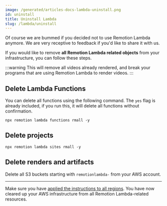 ```yaml
---
image: /generated/articles-docs-lambda-uninstall.png
id: uninstall
title: Uninstall Lambda
slug: /lambda/uninstall
---
```


Of course we are bummed if you decided not to use Remotion Lambda anymore. We are very receptive to feedback if you'd like to share it with us.

If you would like to remove **all Remotion Lambda related objects** from your infrastructure, you can follow these steps.

:::warning
This will remove all videos already rendered, and break your programs that are using Remotion Lambda to render videos.
:::

## Delete Lambda Functions

You can delete all functions using the following command. The `yes` flag is already included, if you run this, it will delete all functions without confirmation.

```
npx remotion lambda functions rmall -y
```

## Delete projects

```
npx remotion lambda sites rmall -y
```

## Delete renders and artifacts

Delete all S3 buckets starting with `remotionlambda-` from your AWS account.

---

Make sure you have [applied the instructions to all regions](/docs/lambda/region-selection). You have now cleared up your AWS infrastructure from all Remotion Lambda-related resources.
